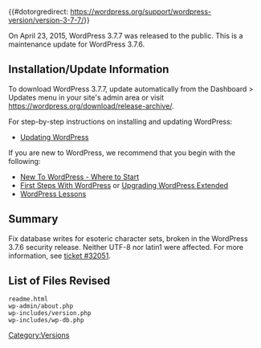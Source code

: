 {{#dotorgredirect: https://wordpress.org/support/wordpress-version/version-3-7-7/}}
{{Languages|
{{en|Version 3.7.7}}
}}

On April 23, 2015, WordPress 3.7.7 was released to the public. This is a maintenance update for WordPress 3.7.6.

== Installation/Update Information ==
To download WordPress 3.7.7, update automatically from the Dashboard > Updates menu in your site's admin area or visit https://wordpress.org/download/release-archive/.

For step-by-step instructions on installing and updating WordPress:
* [[Updating WordPress]]

If you are new to WordPress, we recommend that you begin with the following:
* [[New To WordPress - Where to Start]]
* [[First Steps With WordPress]] or [[Upgrading WordPress Extended]]
* [[WordPress Lessons]]

== Summary ==
Fix database writes for esoteric character sets, broken in the WordPress 3.7.6 security release. Neither UTF-8 nor latin1 were affected. For more information, see [https://core.trac.wordpress.org/ticket/32051 ticket #32051].

== List of Files Revised ==
<pre>
readme.html
wp-admin/about.php
wp-includes/version.php
wp-includes/wp-db.php
</pre>

{{Versions}}

[[Category:Versions]]